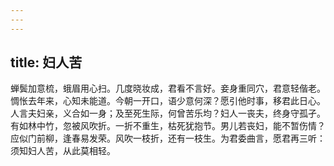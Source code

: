 ```yaml
---
---
---
```

title: 妇人苦
---



蝉鬓加意梳，蛾眉用心扫。几度晓妆成，君看不言好。妾身重同穴，君意轻偕老。惆怅去年来，心知未能道。今朝一开口，语少意何深？愿引他时事，移君此日心。人言夫妇亲，义合如一身；及至死生际，何曾苦乐均？妇人一丧夫，终身守孤孑。有如林中竹，忽被风吹折。一折不重生，枯死犹抱节。男儿若丧妇，能不暂伤情？应似门前柳，逢春易发荣。风吹一枝折，还有一枝生。为君委曲言，愿君再三听：须知妇人苦，从此莫相轻。
